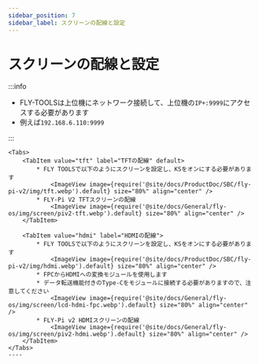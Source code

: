 ```yaml
---
sidebar_position: 7
sidebar_label: スクリーンの配線と設定
---
```





# スクリーンの配線と設定

:::info

* FLY-TOOLSは上位機にネットワーク接続して、上位機の`IP+:9999`にアクセスする必要があります
* 例えば`192.168.6.110:9999`

:::

    <Tabs>
        <TabItem value="tft" label="TFTの配線" default>
            * FLY TOOLSで以下のようにスクリーンを設定し、KSをオンにする必要があります
                <ImageView image={require('@site/docs/ProductDoc/SBC/fly-pi-v2/img/tft.webp').default} size="80%" align="center" />
            * FLY-Pi V2 TFTスクリーンの配線
                <ImageView image={require('@site/docs/General/fly-os/img/screen/piv2-tft.webp').default} size="80%" align="center" />
        </TabItem>

        <TabItem value="hdmi" label="HDMIの配線">
            * FLY TOOLSで以下のようにスクリーンを設定し、KSをオンにする必要があります
                <ImageView image={require('@site/docs/ProductDoc/SBC/fly-pi-v2/img/hdmi.webp').default} size="80%" align="center" />               
            * FPCからHDMIへの変換モジュールを使用します
            * データ転送機能付きのType-Cをモジュールに接続する必要がありますので、注意してください
                <ImageView image={require('@site/docs/General/fly-os/img/screen/lcd-hdmi-fpc.webp').default} size="80%" align="center" />
            * FLY-Pi v2 HDMIスクリーンの配線
                <ImageView image={require('@site/docs/General/fly-os/img/screen/piv2-hdmi.webp').default} size="80%" align="center" />
        </TabItem>
    </Tabs>
    ----